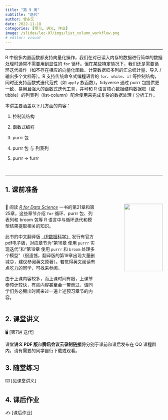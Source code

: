 ```yaml
---
title: "第 9 周"
subtitle: "迭代"
author: 曾永艺
date: 2022-11-18
categories: [预习, 讲义, 作业]
image: /slides/lec-07/imgs/list_column_workflow.png
# editor: visual
---
```


<hr>

R 中很多内置函数都支持向量化操作，我们在对已读入内存的数据进行简单的数据处理时通常不需要用到显性的 `for` 循环。但在某些特定情况下，我们还是需要循环迭代操作（如不存在相应的向量化函数、计算数据框多列的汇总统计量、导入 / 输出多个文档等）。R 支持传统命令式编程语言的 `for`、`while`、`if` 等控制结构，同时还支持函数式迭代范式（如 `apply` 族函数）。tidyverse 通过 purrr 包提供更一致、易用且强大的函数式迭代工具，并可和 R 语言核心数据结构数据框（或 tibble）的列表列（list-column）配合使用来完成复杂的数据处理 / 分析工作。

本讲主要涵盖以下几方面的内容：

1. 控制流结构

2. 函数式编程

3. purrr 包

4. purrr 包 与 列表列

5. purrr -> furrr

<br><hr>

## 1. 课前准备

:::::{.columns}

::::{.column width="60%"}

📖 阅读 [*R for Data Science*](https://r4ds.had.co.nz/) 一书的第21章和第25章，这些章节介绍 `for` 循环、purrr 包、列表列和 broom 包等 R 语言中与循环迭代和模型结果提取相关的知识。

:::{.callout-tip appearance="simple"}
此书的中文翻译版 [《R数据科学》](https://www.ituring.com.cn/book/2113) 发行有官方pdf电子版，对应章节为“第16章 使用 `purrr` 实现迭代”和“第19章 使用 `purrr` 和 `broom` 处理多个模型”（很遗憾，翻译版的第19章出现大量删减🙃，建议参阅英文原著）。若觉得英文阅读有点吃力的同学，可找来参阅。
:::

:::{.callout-warning appearance="simple"}
由于上课内容较多，而上课时间有限，上课节奏预计较快，有些内容甚至会一带而过，请同学们务必腾出时间来过一遍上述预习章节的内容。
:::

::::

::::{.column width="40%"}
:::{style="text-align:right"}
<img src="https://d33wubrfki0l68.cloudfront.net/b88ef926a004b0fce72b2526b0b5c4413666a4cb/24a30/cover.png" class="cover" width="80%"/>
:::
::::

:::::

## 2. 课堂讲义

🖥️
[第7讲 迭代]
<!-- (/slides/lec-07/L07_Iteration.html) -->

:::{.callout-note appearance="simple"}
课堂**讲义 PDF 版**和**腾讯会议云录制链接**将分别于课前和课后发布在 QQ 课程群内，请有需要的同学自行下载或观看。
:::

## 3. 随堂练习

⌨️ [见课堂讲义]
<!-- (/slides/lec-07/L07_Iteration) -->

## 4. 课后作业

✍️ [课后作业]
<!-- (/hw/hw-09.qmd) -->

<br>

<!-- ::: {style="font-size:0.875em; text-align:right"} -->
<!-- 回到 [课程安排](../schedule.qmd) ⏎ -->
<!-- ::: -->
